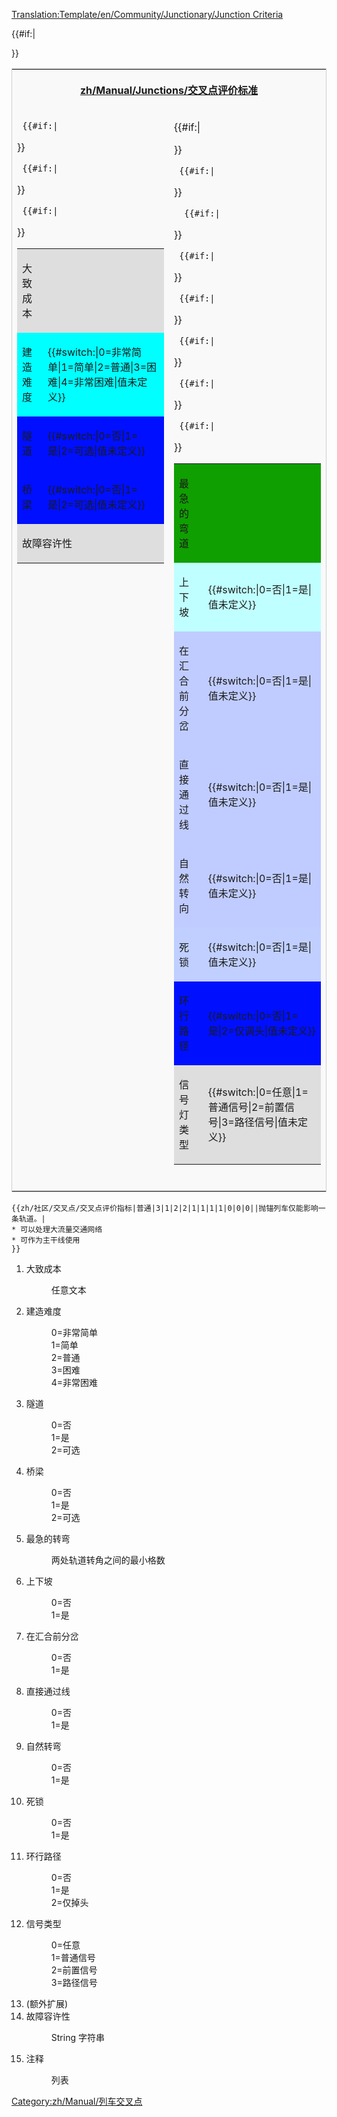 <noinclude>[[Translation:Template/en/Community/Junctionary/Junction Criteria]]</noinclude><includeonly>
<table style='border: 1px solid #ccc;background-color: #f9f9f9;'>
<tr><th colspan='2'>[[zh/Manual/Junctions/交叉点评价标准]]</th></tr>
<tr><td width='50%' valign='top'>
<table border='0' width='100%'>
  <tr bgcolor='#DEDEDE'><td>大致成本</td><td>{{{1}}}</td></tr>
  {{#if:{{{2}}}|<tr bgcolor='#{{#switch:{{{2}}}|0=99FF99|1=CCFF99|2=FFFF99|3=FFCC99|4=FF9999|FFFFFF}}'>
  <td>建造难度</td><td>{{#switch:{{{2}}}|0=非常简单|1=简单|2=普通|3=困难|4=非常困难|值未定义}}</td></tr>}}
  {{#if:{{{3}}}|<tr bgcolor='#{{#switch:{{{3}}}|0=CCFFCC|1=FFCCCC|2=FFFFCC|FFFFFF}}'>
  <td>隧道</td><td>{{#switch:{{{3}}}|0=否|1=是|2=可选|值未定义}}</td></tr>}}
  {{#if:{{{4}}}|<tr bgcolor='#{{#switch:{{{4}}}|0=CCFFCC|1=FFCCCC|2=FFFFCC|FFFFFF}}'>
  <td>桥梁</td><td>{{#switch:{{{4}}}|0=否|1=是|2=可选|值未定义}}</td></tr>}}
  <tr bgcolor='#DEDEDE'><td colspan='2'>故障容许性<br/>{{{14}}}</td></tr>
</table>
</td><td width='50%' valign='top'>
<table border='0' width='100%'>{{#if:{{{5}}}|<tr bgcolor='#{{#switch:{{{5}}}   | 0=f99fff   | 1=fc9fff   | 2=fd9fff   | 3=fe9fff   | 4=ff9fff   | 5=ef9fff   | 6=df9fff   | 7=cf9fff   | 8=bf9fff   | 9=af9fff   |10=9f9fff   |11=8f9fff   |12=7f9fff   |  ffffff  }}'>
  <td>最急的弯道</td><td>{{{5}}}</td></tr>}}
  {{#if:{{{6}}}|<tr bgcolor='#{{#switch:{{{6}}}|0=CCFFCC|1=FFCCCC|FFFFFF}}'>
  <td>上下坡</td><td>{{#switch:{{{6}}}|0=否|1=是|值未定义}}</td></tr>}}
   {{#if:{{{7}}}|<tr bgcolor='#{{#switch:{{{7}}}|0=FFCCCC|1=CCFFCC|FFFFFF}}'>
  <td>在汇合前分岔</td><td>{{#switch:{{{7}}}|0=否|1=是|值未定义}}</td></tr>}}
  {{#if:{{{8}}}|<tr bgcolor='#{{#switch:{{{8}}}|0=FFCCCC|1=CCFFCC|FFFFFF}}'>
  <td>直接通过线</td><td>{{#switch:{{{8}}}|0=否|1=是|值未定义}}</td></tr>}}
  {{#if:{{{9}}}|<tr bgcolor='#{{#switch:{{{9}}}|0=FFCCCC|1=CCFFCC|FFFFFF}}'>
  <td>自然转向</td><td>{{#switch:{{{9}}}|0=否|1=是|值未定义}}</td></tr>}}
  {{#if:{{{10}}}|<tr bgcolor='#{{#switch:{{{10}}}|0=CCFFCC|1=FFCCCC|FFFFFF}}'>
  <td>死锁</td><td>{{#switch:{{{10}}}|0=否|1=是|值未定义}}</td></tr>}}
  {{#if:{{{11}}}|<tr bgcolor='#{{#switch:{{{11}}}|0=CCFFCC|1=FFCCCC|2=CCFFCC|FFFFFF}}'>
  <td>环行路径</td><td>{{#switch:{{{11}}}|0=否|1=是|2=仅调头|值未定义}}</td></tr>}}
  {{#if:{{{12}}}|<tr bgcolor='#DEDEDE'><td>信号灯类型</td>
  <td>{{#switch:{{{12}}}|0=任意|1=普通信号|2=前置信号|3=路径信号|值未定义}}</td></tr>}}
</table>
</td></tr>
{{#if:{{{15}}}|<tr><td colspan='2'>{{{15}}}</td></tr>}}
</table>
</includeonly>
<noinclude>
{{zh/社区/交叉点/交叉点评价指标|普通|3|1|2|2|1|1|1|1|0|0|0||抛锚列车仅能影响一条轨道。|
* 可以处理大流量交通网络
* 可作为主干线使用
}}
<pre>{{zh/社区/交叉点/交叉点评价指标|普通|3|1|2|2|1|1|1|1|0|0|0||抛锚列车仅能影响一条轨道。|
* 可以处理大流量交通网络
* 可作为主干线使用
}}</pre>
#大致成本
#:任意文本
#建造难度
#:0=非常简单
#:1=简单
#:2=普通
#:3=困难
#:4=非常困难
#隧道
#:0=否
#:1=是
#:2=可选
#桥梁
#:0=否
#:1=是
#:2=可选
#最急的转弯
#:两处轨道转角之间的最小格数
#上下坡
#:0=否
#:1=是
#在汇合前分岔
#:0=否
#:1=是
#直接通过线
#:0=否
#:1=是
#自然转弯
#:0=否
#:1=是
#死锁
#:0=否
#:1=是
#环行路径
#:0=否
#:1=是
#:2=仅掉头
#信号类型
#:0=任意
#:1=普通信号
#:2=前置信号
#:3=路径信号
# (额外扩展)
#故障容许性
#:String 字符串
#注释
#:列表

[[Category:zh/Manual/列车交叉点]]
</noinclude>